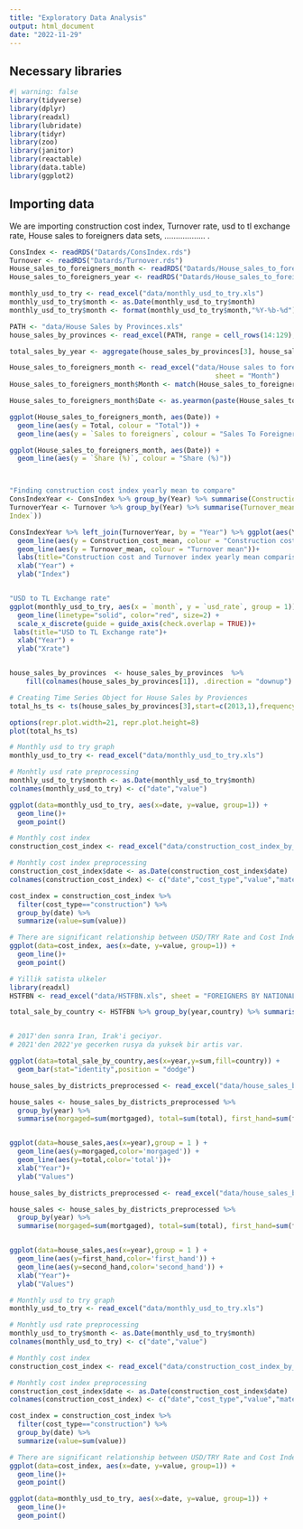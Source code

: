 ```yaml
---
title: "Exploratory Data Analysis"
output: html_document
date: "2022-11-29"
---
```


## Necessary libraries 

```r
#| warning: false
library(tidyverse)
library(dplyr)
library(readxl)
library(lubridate)
library(tidyr)
library(zoo)
library(janitor)
library(reactable)
library(data.table)
library(ggplot2)
```



## Importing data

We are importing construction cost index, Turnover rate, usd to tl exchange rate, House sales to foreigners data sets, .................. .
```r
ConsIndex <- readRDS("Datards/ConsIndex.rds")
Turnover <- readRDS("Datards/Turnover.rds")
House_sales_to_foreigners_month <- readRDS("Datards/House_sales_to_foreigners_month.rds")
House_sales_to_foreigners_year <- readRDS("Datards/House_sales_to_foreigners_year.rds")

monthly_usd_to_try <- read_excel("data/monthly_usd_to_try.xls")
monthly_usd_to_try$month <- as.Date(monthly_usd_to_try$month)
monthly_usd_to_try$month <- format(monthly_usd_to_try$month,"%Y-%b-%d")

PATH <- "data/House Sales by Provinces.xls"
house_sales_by_provinces <- read_excel(PATH, range = cell_rows(14:129), col_names = names(read_excel(PATH, skip = 2))) 

total_sales_by_year <- aggregate(house_sales_by_provinces[3], house_sales_by_provinces[1], FUN=sum)

House_sales_to_foreigners_month <- read_excel("data/House sales to foreigners.xls", 
                                                   sheet = "Month")
House_sales_to_foreigners_month$Month <- match(House_sales_to_foreigners_month$Month, month.name)

House_sales_to_foreigners_month$Date <- as.yearmon(paste(House_sales_to_foreigners_month$Year, House_sales_to_foreigners_month$Month), "%Y %m")

```


```r
ggplot(House_sales_to_foreigners_month, aes(Date)) + 
  geom_line(aes(y = Total, colour = "Total")) + 
  geom_line(aes(y = `Sales to foreigners`, colour = "Sales To Foreigners"))

ggplot(House_sales_to_foreigners_month, aes(Date)) + 
  geom_line(aes(y = `Share (%)`, colour = "Share (%)"))



"Finding construction cost index yearly mean to compare"
ConsIndexYear <- ConsIndex %>% group_by(Year) %>% summarise(Construction_cost_mean = mean(index, na.rm = TRUE))
TurnoverYear <- Turnover %>% group_by(Year) %>% summarise(Turnover_mean = mean(`seasonal and calendar adjusted
Index`))

ConsIndexYear %>% left_join(TurnoverYear, by = "Year") %>% ggplot(aes(Year)) +
  geom_line(aes(y = Construction_cost_mean, colour = "Construction cost mean")) + 
  geom_line(aes(y = Turnover_mean, colour = "Turnover mean"))+
  labs(title="Construction cost and Turnover index yearly mean comparison")+
  xlab("Year") +
  ylab("Index")


"USD to TL Exchange rate"
ggplot(monthly_usd_to_try, aes(x = `month`, y = `usd_rate`, group = 1)) +
  geom_line(linetype="solid", color="red", size=2) +
  scale_x_discrete(guide = guide_axis(check.overlap = TRUE))+
 labs(title="USD to TL Exchange rate")+
  xlab("Year") +
  ylab("Xrate")



```


```r
house_sales_by_provinces  <- house_sales_by_provinces  %>%
    fill(colnames(house_sales_by_provinces[1]), .direction = "downup")

# Creating Time Series Object for House Sales by Proviences
total_hs_ts <- ts(house_sales_by_provinces[3],start=c(2013,1),frequency=12)

options(repr.plot.width=21, repr.plot.height=8)
plot(total_hs_ts)
```


```r
# Monthly usd to try graph
monthly_usd_to_try <- read_excel("data/monthly_usd_to_try.xls")

# Monhtly usd rate preprocessing
monthly_usd_to_try$month <- as.Date(monthly_usd_to_try$month)
colnames(monthly_usd_to_try) <- c("date","value")

ggplot(data=monthly_usd_to_try, aes(x=date, y=value, group=1)) +
  geom_line()+
  geom_point()
```




```r
# Monthly cost index
construction_cost_index <- read_excel("data/construction_cost_index_by_industries_and_cost_groups_preprocessed.xls")

# Monhtly cost index preprocessing
construction_cost_index$date <- as.Date(construction_cost_index$date)
colnames(construction_cost_index) <- c("date","cost_type","value","material","labour")

cost_index = construction_cost_index %>% 
  filter(cost_type=="construction") %>%
  group_by(date) %>%
  summarize(value=sum(value))

# There are significant relationship between USD/TRY Rate and Cost Index
ggplot(data=cost_index, aes(x=date, y=value, group=1)) +
  geom_line()+
  geom_point()
```




```r
# Yillik satista ulkeler
library(readxl)
HSTFBN <- read_excel("data/HSTFBN.xls", sheet = "FOREIGNERS BY NATIONALITIES")

total_sale_by_country <- HSTFBN %>% group_by(year,country) %>% summarise(sum=sum(total))


# 2017'den sonra Iran, Irak'i geciyor.
# 2021'den 2022'ye gecerken rusya da yuksek bir artis var.

ggplot(data=total_sale_by_country,aes(x=year,y=sum,fill=country)) +
  geom_bar(stat="identity",position = "dodge")
```




```r
house_sales_by_districts_preprocessed <- read_excel("data/house_sales_by_districts_preprocessed.xls")

house_sales <- house_sales_by_districts_preprocessed %>%
  group_by(year) %>%
  summarise(morgaged=sum(mortgaged), total=sum(total), first_hand=sum(first_hand), second_hand=sum(second_hand))


ggplot(data=house_sales,aes(x=year),group = 1 ) +
  geom_line(aes(y=morgaged,color='morgaged')) +
  geom_line(aes(y=total,color='total'))+
  xlab("Year")+
  ylab("Values")
```




```r
house_sales_by_districts_preprocessed <- read_excel("data/house_sales_by_districts_preprocessed.xls")

house_sales <- house_sales_by_districts_preprocessed %>%
  group_by(year) %>%
  summarise(morgaged=sum(mortgaged), total=sum(total), first_hand=sum(first_hand), second_hand=sum(second_hand))


ggplot(data=house_sales,aes(x=year),group = 1 ) +
  geom_line(aes(y=first_hand,color='first_hand')) +
  geom_line(aes(y=second_hand,color='second_hand')) +
  xlab("Year")+
  ylab("Values")
```


```r
# Monthly usd to try graph
monthly_usd_to_try <- read_excel("data/monthly_usd_to_try.xls")

# Monhtly usd rate preprocessing
monthly_usd_to_try$month <- as.Date(monthly_usd_to_try$month)
colnames(monthly_usd_to_try) <- c("date","value")

# Monthly cost index
construction_cost_index <- read_excel("data/construction_cost_index_by_industries_and_cost_groups_preprocessed.xls")

# Monhtly cost index preprocessing
construction_cost_index$date <- as.Date(construction_cost_index$date)
colnames(construction_cost_index) <- c("date","cost_type","value","material","labour")

cost_index = construction_cost_index %>% 
  filter(cost_type=="construction") %>%
  group_by(date) %>%
  summarize(value=sum(value))

# There are significant relationship between USD/TRY Rate and Cost Index
ggplot(data=cost_index, aes(x=date, y=value, group=1)) +
  geom_line()+
  geom_point()

ggplot(data=monthly_usd_to_try, aes(x=date, y=value, group=1)) +
  geom_line()+
  geom_point()
```

